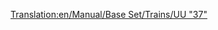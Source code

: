 [[Translation:en/Manual/Base Set/Trains/UU "37"]]
{{es/Manual/Base Set/Trains/Trenes|Imagen=[[File:en/Manual/Base Set/Trains/Uu37.png]]
|Nombre=UU "37"
|Precio=39.842 € (19.921 £)
|Velocidad=144 km/h (90 mph)
|Peso=101 t
|Potencia=1.750 CV (1.305 kW)
|Coste-anual=1.828 € (3.656 £)
|Diseño=1959
|Duración=20
|Capacidad=--
|Descripción=La '''UU "37"''' es la primera locomotora diésel disponible. Aporta ventajas sobre las de vapor al aunar mayor potencia y prestaciones con un menor costo operacional. Suele reemplazar rápidamente a las locomotoras de vapor en el juego por éstas características. Es superior a la [[es/Manual/Base Set/Trains/Ginzu "A4"|Ginzu"A4"]] y similar a la [[es/Manual/Base Set/Trains/SH "8P"|SH "8P"]] en prestaciones, teniendo una potencia algo mayor.
|Vida-real=Esta es una versión rebautizada de la [http://en.wikipedia.org/wiki/British_Rail_Class_37 British Rail Class 37]
}}